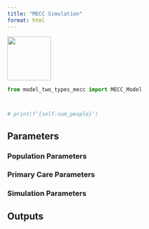 ```yaml
---
title: "MECC Simulation"
format: html
---
```


![](resources\MECC.jpg){height=100}


```python
from model_two_types_mecc import MECC_Model



# print(f'{self.num_people}')
```
## Parameters

### Population Parameters

### Primary Care Parameters

### Simulation Parameters

## Outputs
